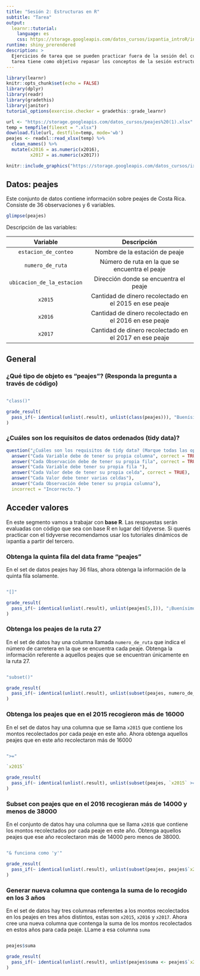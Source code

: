 ```yaml
---
title: "Sesión 2: Estructuras en R"
subtitle: "Tarea"
output: 
  learnr::tutorial:
    language: es
    css: https://storage.googleapis.com/datos_cursos/ixpantia_introR/intro_r.css
runtime: shiny_prerendered
description: >
  Ejercicios de tarea que se pueden practicar fuera de la sesión del curso. Esta
  tarea tiene como objetivo repasar los conceptos de la sesión estructuras en R.
---
```


<style>
@import url('https://fonts.googleapis.com/css2?family=Roboto+Mono&family=Roboto+Slab&family=Source+Sans+Pro:wght@300;400&display=swap');

@import url('https://fonts.googleapis.com/css2?family=Lato&display=swap');
</style> 

```r
library(learnr)
knitr::opts_chunk$set(echo = FALSE)
library(dplyr)
library(readr)
library(gradethis)
library(janitor)
tutorial_options(exercise.checker = gradethis::grade_learnr)

url <- "https://storage.googleapis.com/datos_cursos/peajes%20(1).xlsx"
temp = tempfile(fileext = ".xlsx")
download.file(url, destfile=temp, mode='wb')
peajes <- readxl::read_xlsx(temp) %>% 
  clean_names() %>% 
  mutate(x2016 = as.numeric(x2016),
         x2017 = as.numeric(x2017))
```

```r
knitr::include_graphics("https://storage.googleapis.com/datos_cursos/ixpantia_introR/ixpantia_logo.png")  
```

## Datos: **peajes** 

Este conjunto de datos contiene información sobre peajes de Costa Rica. Consiste
de 36 observaciones y 6 variables. 
```r
glimpse(peajes)
```


Descripción de las variables: 

| Variable   | Descripción                      |
|:----------:|:--------------------------------:|
| `estacion_de_conteo` | Nombre de la estación de peaje  |
| `numero_de_ruta`     | Número de ruta en la que se encuentra el peaje |
| `ubicacion_de_la_estacion`   | Dirección donde se encuentra el peaje  |
| `x2015`     | Cantidad de dinero recolectado en el 2015 en ese peaje  |
| `x2016`      | Cantidad de dinero recolectado en el 2016 en ese peaje |
| `x2017`      | Cantidad de dinero recolectado en el 2017 en ese peaje | 

## General

### ¿Qué tipo de objeto es "peajes"? (Responda la pregunta a través de código)
```r

```

```r
"class()"
```

```r
grade_result(
  pass_if(~ identical(unlist(.result), unlist(class(peajes))), "Buenísimo!")
)
```

### ¿Cuáles son los requisitos de datos ordenados (tidy data)?
```r
question("¿Cuáles son los requisitos de tidy data? (Marque todas las opciones correctas)",
  answer("Cada Variable debe de tener su propia columna", correct = TRUE),
  answer("Cada Observación debe de tener su propia fila", correct = TRUE),
  answer("Cada Variable debe tener su propia fila "),
  answer("Cada Valor debe de tener su propia celda", correct = TRUE),
  answer("Cada Valor debe tener varias celdas"),
  answer("Cada Observación debe tener su propia columna"),
  incorrect = "Incorrecto.")
```

## Acceder valores

En este segmento vamos a trabajar con **base R**. Las respuestas serán evaluadas
con código que sea con base R en lugar del tidyverse. Si querés practicar con
el tidyverse recomendamos usar los tutoriales dinámicos de ixpantia a partir del
tercero.

### Obtenga la quinta fila del data frame "peajes"

En el set de datos peajes hay 36 filas, ahora obtenga la información de la quinta fila solamente.
```r

```

```r
"[]"
```

```r
grade_result(
  pass_if(~ identical(unlist(.result), unlist(peajes[5,])), "¡Buenísimo!")
)
```

### Obtenga los peajes de la ruta 27

En el set de datos hay una columna llamada `numero_de_ruta` que indica el número de carretera en la que se encuentra cada peaje. Obtenga la información referente a aquellos peajes que se encuentran únicamente en la ruta 27. 

```r

```

```r
"subset()"
```

```r
grade_result(
  pass_if(~ identical(unlist(.result), unlist(subset(peajes, numero_de_ruta == "27"))), "¡Excelente!")
)
```

### Obtenga los peajes que en el 2015 recogieron más de 16000

En el set de datos hay una columna que se llama `x2015` que contiene los montos recolectados por cada peaje en este año. Ahora obtenga aquellos peajes que en este año recolectaron más de 16000
```r

```

```r
">="
```

```r
`x2015`
```


```r
grade_result(
  pass_if(~ identical(unlist(.result), unlist(subset(peajes, `x2015` >= 16000))), "¡Excelente!")
)
```

### Subset con peajes que en el 2016 recogieran más de 14000 y menos de 38000 

En el conjunto de datos hay una columna que se llama `x2016` que contiene los montos recolectados por cada peaje en este año. Obtenga aquellos peajes que ese año recolectaron más de 14000 pero menos de 38000.

```r

```

```r
"& funciona como 'y'"
```

```r
grade_result(
  pass_if(~ identical(unlist(.result), unlist(subset(peajes, peajes$`x2016` >  14000 & peajes$`x2016` < 38000))), "¡Muy bien!")
)
```

### Generar nueva columna que contenga la suma de lo recogido en los 3 años

En el set de datos hay tres columnas referentes a los montos recolectados en los
peajes en tres años distintos, estas son `x2015`, `x2016` y `x2017`. Ahora cree
una nueva columna que contenga la suma de los montos recolectados en estos años 
para cada peaje. LLame a esa columna `suma`

```r

```

```r
peajes$suma
```

```r
grade_result(
  pass_if(~ identical(unlist(.result), unlist(peajes$suma <- peajes$`x2015` + peajes$`x2016` + peajes$`x2017`)), "¡Bien hecho!")
)
```

